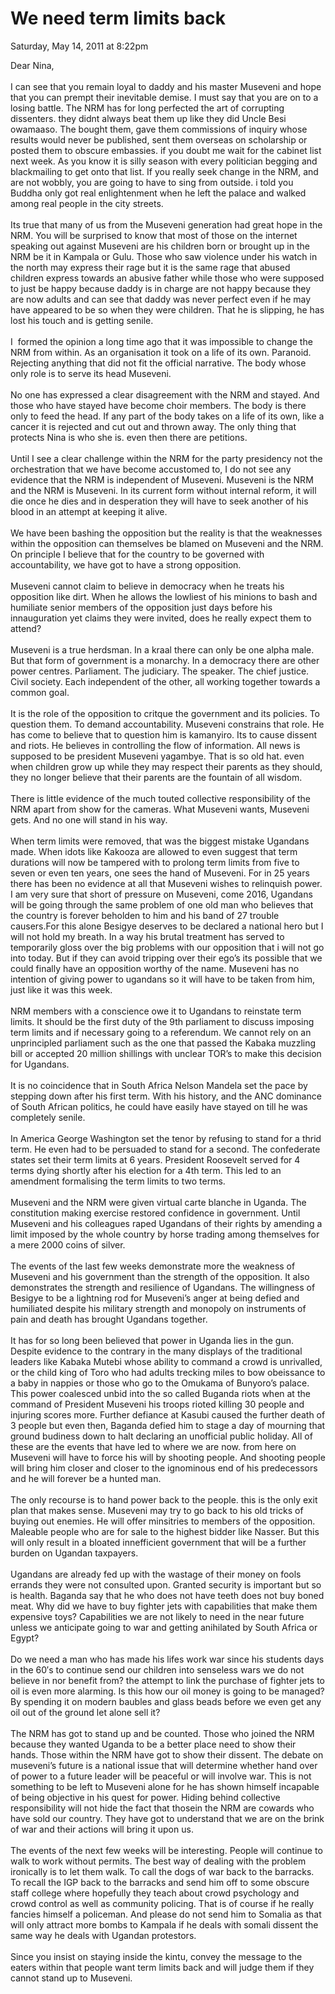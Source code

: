 # We need term limits back

Saturday, May 14, 2011 at 8:22pm


Dear Nina,  
   
I can see that you remain loyal to daddy and his master Museveni and hope that you can prempt their inevitable demise. I must say that you are on to a losing battle. The NRM has for long perfected the art of corrupting dissenters. they didnt always beat them up like they did Uncle Besi owamaaso. The bought them, gave them commissions of inquiry whose results would never be published, sent them overseas on scholarship or posted them to obscure embassies. if you doubt me wait for the cabinet list next week. As you know it is silly season with every politician begging and blackmailing to get onto that list. If you really seek change in the NRM, and are not wobbly, you are going to have to sing from outside. i told you Buddha only got real enlightenment when he left the palace and walked among real people in the city streets.  
   
Its true that many of us from the Museveni generation had great hope in the NRM. You will be surprised to know that most of those on the internet speaking out against Museveni are his children born or brought up in the NRM be it in Kampala or Gulu. Those who saw violence under his watch in the north may express their rage but it is the same rage that abused children express towards an abusive father while those who were supposed to just be happy because daddy is in charge are not happy because they are now adults and can see that daddy was never perfect even if he may have appeared to be so when they were children. That he is slipping, he has lost his touch and is getting senile.  
   
I  formed the opinion a long time ago that it was impossible to change the NRM from within. As an organisation it took on a life of its own. Paranoid. Rejecting anything that did not fit the official narrative. The body whose only role is to serve its head Museveni.  
   
No one has expressed a clear disagreement with the NRM and stayed. And those who have stayed have become choir members. The body is there only to feed the head. If any part of the body takes on a life of its own, like a cancer it is rejected and cut out and thrown away. The only thing that protects Nina is who she is. even then there are petitions.  
   
Until I see a clear challenge within the NRM for the party presidency not the orchestration that we have become accustomed to, I do not see any evidence that the NRM is independent of Museveni. Museveni is the NRM and the NRM is Museveni. In its current form without internal reform, it will die once he dies and in desperation they will have to seek another of his blood in an attempt at keeping it alive.  
   
We have been bashing the opposition but the reality is that the weaknesses within the opposition can themselves be blamed on Museveni and the NRM. On principle I believe that for the country to be governed with accountability, we have got to have a strong opposition.  
   
Museveni cannot claim to believe in democracy when he treats his opposition like dirt. When he allows the lowliest of his minions to bash and humiliate senior members of the opposition just days before his innauguration yet claims they were invited, does he really expect them to attend?  
   
Museveni is a true herdsman. In a kraal there can only be one alpha male. But that form of government is a monarchy. In a democracy there are other power centres. Parliament. The judiciary. The speaker. The chief justice. Civil society. Each independent of the other, all working together towards a common goal.  
   
It is the role of the opposition to critque the government and its policies. To question them. To demand accountability. Museveni constrains that role. He has come to believe that to question him is kamanyiro. Its to cause dissent and riots. He believes in controlling the flow of information. All news is supposed to be president Museveni yagambye. That is so old hat. even when children grow up while they may respect their parents as they should, they no longer believe that their parents are the fountain of all wisdom.  
   
There is little evidence of the much touted collective responsibility of the NRM apart from show for the cameras. What Museveni wants, Museveni gets. And no one will stand in his way.  
   
When term limits were removed, that was the biggest mistake Ugandans made. When idots like Kakooza are allowed to even suggest that term durations will now be tampered with to prolong term limits from five to seven or even ten years, one sees the hand of Museveni. For in 25 years there has been no evidence at all that Museveni wishes to relinquish power. I am very sure that short of pressure on Museveni, come 2016, Ugandans will be going through the same problem of one old man who believes that the country is forever beholden to him and his band of 27 trouble causers.For this alone Besigye deserves to be declared a national hero but I will not hold my breath. In a way his brutal treatment has served to temporarily gloss over the big problems with our opposition that i will not go into today. But if they can avoid tripping over their ego's its possible that we could finally have an opposition worthy of the name. Museveni has no intention of giving power to ugandans so it will have to be taken from him, just like it was this week.  
   
NRM members with a conscience owe it to Ugandans to reinstate term limits. It should be the first duty of the 9th parliament to discuss imposing term limits and if necessary going to a referendum. We cannot rely on an unprincipled parliament such as the one that passed the Kabaka muzzling bill or accepted 20 million shillings with unclear TOR's to make this decision for Ugandans.  
   
It is no coincidence that in South Africa Nelson Mandela set the pace by stepping down after his first term. With his history, and the ANC dominance of South African politics, he could have easily have stayed on till he was completely senile.  
   
In America George Washington set the tenor by refusing to stand for a thrid term. He even had to be persuaded to stand for a second. The confederate states set their term limits at 6 years. President Roosevelt served for 4 terms dying shortly after his election for a 4th term. This led to an amendment formalising the term limits to two terms.  
   
Museveni and the NRM were given virtual carte blanche in Uganda. The constitution making exercise restored confidence in government. Until Museveni and his colleagues raped Ugandans of their rights by amending a limit imposed by the whole country by horse trading among themselves for a mere 2000 coins of silver.  
   
The events of the last few weeks demonstrate more the weakness of Museveni and his government than the strength of the opposition. It also demonstrates the strength and resilience of Ugandans. The willingness of Besigye to be a lightning rod for Museveni's anger at being defied and humiliated despite his military strength and monopoly on instruments of pain and death has brought Ugandans together.  
   
It has for so long been believed that power in Uganda lies in the gun. Despite evidence to the contrary in the many displays of the traditional leaders like Kabaka Mutebi whose ability to command a crowd is unrivalled, or the child king of Toro who had adults trecking miles to bow obeissance to a baby in nappies or those who go to the Omukama of Bunyoro's palace. This power coalesced unbid into the so called Buganda riots when at the command of President Museveni his troops rioted killing 30 people and injuring scores more. Further defiance at Kasubi caused the further death of 3 people but even then, Baganda defied him to stage a day of mourning that ground budiness down to halt declaring an unofficial public holiday. All of these are the events that have led to where we are now. from here on Museveni will have to force his will by shooting people. And shooting people will bring him closer and closer to the ignominous end of his predecessors and he will forever be a hunted man.  
   
The only recourse is to hand power back to the people. this is the only exit plan that makes sense. Museveni may try to go back to his old tricks of buying out enemies. He will offer minsitries to members of the opposition. Maleable people who are for sale to the highest bidder like Nasser. But this will only result in a bloated innefficient government that will be a further burden on Ugandan taxpayers.  
   
Ugandans are already fed up with the wastage of their money on fools errands they were not consulted upon. Granted security is important but so is health. Baganda say that he who does not have teeth does not buy boned meat. Why did we have to buy fighter jets with capabilities that make them expensive toys? Capabilities we are not likely to need in the near future unless we anticipate going to war and getting anihilated by South Africa or Egypt?  
   
Do we need a man who has made his lifes work war since his students days in the 60′s to continue send our children into senseless wars we do not believe in nor benefit from? the attempt to link the purchase of fighter jets to oil is even more alarming. Is this how our oil money is going to be managed? By spending it on modern baubles and glass beads before we even get any oil out of the ground let alone sell it?  
   
The NRM has got to stand up and be counted. Those who joined the NRM because they wanted Uganda to be a better place need to show their hands. Those within the NRM have got to show their dissent. The debate on museveni's future is a national issue that will determine whether hand over of power to a future leader will be peaceful or will involve war. This is not something to be left to Museveni alone for he has shown himself incapable of being objective in his quest for power. Hiding behind collective responsibility will not hide the fact that thosein the NRM are cowards who have sold our country. They have got to understand that we are on the brink of war and their actions will bring it upon us.  
   
The events of the next few weeks will be interesting. People will continue to walk to work without permits. The best way of dealing with the problem ironically is to let them walk. To call the dogs of war back to the barracks. To recall the IGP back to the barracks and send him off to some obscure staff college where hopefully they teach about crowd psychology and crowd control as well as community policing. That is of course if he really fancies himself a policeman. And please do not send him to Somalia as that will only attract more bombs to Kampala if he deals with somali dissent the same way he deals with Ugandan protestors.  
   
Since you insist on staying inside the kintu, convey the message to the eaters within that people want term limits back and will judge them if they cannot stand up to Museveni.
